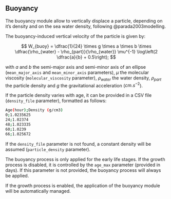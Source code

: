 ## Buoyancy

The buoyancy module allow to vertically displace a particle, depending on it's density and on the sea water density, following @parada2003modelling.

The buoyancy-induced vertical velocity of the particle is given by:

$$
W_{buoy} =  \dfrac{1}{24} \times g \times  a \times  b  \times \dfrac{\rho_{water} - \rho_{part}}{\rho_{water}} \mu^{-1} \log\left(2 \dfrac{a}{b} + 0.5\right);
$$

with $a$ and $b$ the semi-major axis and semi-minor axis of an ellipse (`mean_major_axis` and `mean_minor_axis` parameters), $\mu$ the molecular viscosity (`molecular_viscosity` parameter), $\rho_{water}$ the water density, $\rho_{part}$ the particle density and $g$ the gravitational acceleration ($cm.s^{-2}$).

If the particle density varies with age, it can be provided in a CSV file (`density_file` parameter), formatted as follows:

```bash
Age(hour);Density (g/cm3)
0;1.0235625
24;1.02374
48;1.023335
60;1.0239
66;1.025672
```

If the `density_file` parameter is not found, a constant density will be assumed (`particle_density` parameter).

The buoyancy process is only applied for the early life stages. If the growth process is disabled, it is controlled by the `age_max` parameter (provided in days). If this parameter is not provided, the buoyancy process will always be applied.

If the growth process is enabled, the application of the buoyancy module will be automatically managed.
